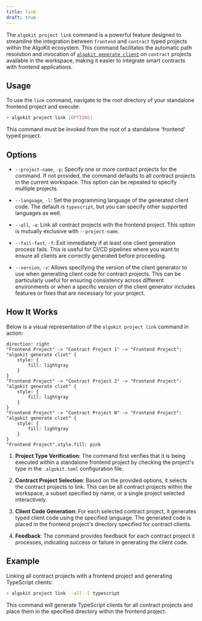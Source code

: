 ```yaml
---
title: link
draft: true
---
```


The `algokit project link` command is a powerful feature designed to streamline the integration between `frontend` and `contract` typed projects within the AlgoKit ecosystem. This command facilitates the automatic path resolution and invocation of [`algokit generate client`](../generate.mdx#1-typed-clients) on `contract` projects available in the workspace, making it easier to integrate smart contracts with frontend applications.

## Usage

To use the `link` command, navigate to the root directory of your standalone frontend project and execute:

```sh
> algokit project link [OPTIONS]
```

This command must be invoked from the root of a standalone 'frontend' typed project.

## Options

- `--project-name`, `-p`: Specify one or more contract projects for the command. If not provided, the command defaults to all contract projects in the current workspace. This option can be repeated to specify multiple projects.

- `--language`, `-l`: Set the programming language of the generated client code. The default is `typescript`, but you can specify other supported languages as well.

- `--all`, `-a`: Link all contract projects with the frontend project. This option is mutually exclusive with `--project-name`.

- `--fail-fast`, `-f`: Exit immediately if at least one client generation process fails. This is useful for CI/CD pipelines where you want to ensure all clients are correctly generated before proceeding.

- `--version`, `-v`: Allows specifying the version of the client generator to use when generating client code for contract projects. This can be particularly useful for ensuring consistency across different environments or when a specific version of the client generator includes features or fixes that are necessary for your project.

## How It Works

Below is a visual representation of the `algokit project link` command in action:

```d2
direction: right
"Frontend Project" -> "Contract Project 1" -> "Frontend Project": "algokit generate cliet" {
    style: {
        fill: lightgray
    }
}
"Frontend Project" -> "Contract Project 2" -> "Frontend Project": "algokit generate cliet" {
    style: {
        fill: lightgray
    }
}
"Frontend Project" -> "Contract Project N" -> "Frontend Project": "algokit generate cliet" {
    style: {
        fill: lightgray
    }
}
"Frontend Project".style.fill: pink
```

1. **Project Type Verification**: The command first verifies that it is being executed within a standalone frontend project by checking the project's type in the `.algokit.toml` configuration file.

2. **Contract Project Selection**: Based on the provided options, it selects the contract projects to link. This can be all contract projects within the workspace, a subset specified by name, or a single project selected interactively.

3. **Client Code Generation**: For each selected contract project, it generates typed client code using the specified language. The generated code is placed in the frontend project's directory specified for contract clients.

4. **Feedback**: The command provides feedback for each contract project it processes, indicating success or failure in generating the client code.

## Example

Linking all contract projects with a frontend project and generating TypeScript clients:

```sh
> algokit project link --all -l typescript
```

This command will generate TypeScript clients for all contract projects and place them in the specified directory within the frontend project.
